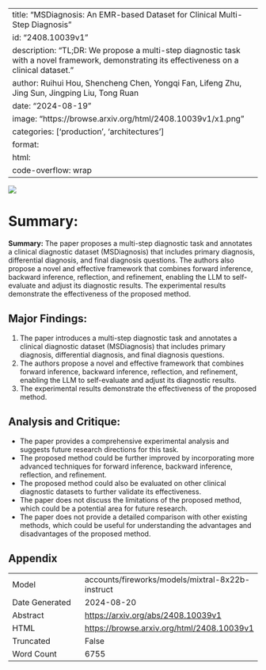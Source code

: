 
---
title: "MSDiagnosis: An EMR-based Dataset for Clinical Multi-Step Diagnosis"
id: "2408.10039v1"
description: "TL;DR: We propose a multi-step diagnostic task with a novel framework, demonstrating its effectiveness on a clinical dataset."
author: Ruihui Hou, Shencheng Chen, Yongqi Fan, Lifeng Zhu, Jing Sun, Jingping Liu, Tong Ruan
date: "2024-08-19"
image: "https://browse.arxiv.org/html/2408.10039v1/x1.png"
categories: ['production', 'architectures']
format:
  html:
    code-overflow: wrap
---

![](https://browse.arxiv.org/html/2408.10039v1/x1.png)

# Summary:

**Summary:**
The paper proposes a multi-step diagnostic task and annotates a clinical diagnostic dataset (MSDiagnosis) that includes primary diagnosis, differential diagnosis, and final diagnosis questions. The authors also propose a novel and effective framework that combines forward inference, backward inference, reflection, and refinement, enabling the LLM to self-evaluate and adjust its diagnostic results. The experimental results demonstrate the effectiveness of the proposed method.

## Major Findings:
1. The paper introduces a multi-step diagnostic task and annotates a clinical diagnostic dataset (MSDiagnosis) that includes primary diagnosis, differential diagnosis, and final diagnosis questions.
2. The authors propose a novel and effective framework that combines forward inference, backward inference, reflection, and refinement, enabling the LLM to self-evaluate and adjust its diagnostic results.
3. The experimental results demonstrate the effectiveness of the proposed method.

## Analysis and Critique:
- The paper provides a comprehensive experimental analysis and suggests future research directions for this task.
- The proposed method could be further improved by incorporating more advanced techniques for forward inference, backward inference, reflection, and refinement.
- The proposed method could also be evaluated on other clinical diagnostic datasets to further validate its effectiveness.
- The paper does not discuss the limitations of the proposed method, which could be a potential area for future research.
- The paper does not provide a detailed comparison with other existing methods, which could be useful for understanding the advantages and disadvantages of the proposed method.

## Appendix

|          |          |
|----------|----------|
| Model     | accounts/fireworks/models/mixtral-8x22b-instruct       |
| Date Generated     | 2024-08-20       |
| Abstract | [https://arxiv.org/abs/2408.10039v1](https://arxiv.org/abs/2408.10039v1)        |
| HTML     | [https://browse.arxiv.org/html/2408.10039v1](https://browse.arxiv.org/html/2408.10039v1)       |
| Truncated       | False       |
| Word Count       | 6755       |